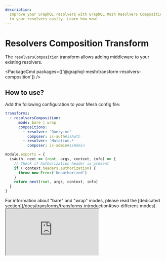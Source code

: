 ```yaml
---
description:
  Improve your GraphQL resolvers with GraphQL Mesh Resolvers Composition Transform. Add middleware
  to your resolvers easily. Learn how now!
---
```



# Resolvers Composition Transform

The `resolversComposition` transform allows adding middleware to your existing resolvers.

<PackageCmd packages={['@graphql-mesh/transform-resolvers-composition']} />

## How to use?

Add the following configuration to your Mesh config file:

```yaml filename=".meshrc.yaml"
transforms:
  - resolversComposition:
      mode: bare | wrap
      compositions:
        - resolver: 'Query.me'
          composer: is-auth#isAuth
        - resolver: 'Mutation.*'
          composer: is-admin#isAdmin
```

```ts filename="is-auth.ts"
module.exports = {
  isAuth: next => (root, args, context, info) => {
    // Check if Authorization header is present
    if (!context.headers.authorization) {
      throw new Error('Unauthorized')
    }
    return next(root, args, context, info)
  }
}
```

<Callout>
  For information about "bare" and "wrap" modes, please read the [dedicated
  section](/docs/transforms/transforms-introduction#two-different-modes).
</Callout>

<iframe
  src="https://codesandbox.io/embed/github/Urigo/graphql-mesh/tree/master/examples/openapi-youtrack?fontsize=14&hidenavigation=1&theme=dark&module=%2F.meshrc.yml"
  className="mt-6 w-full h-[500px] rounded-md"
  title="odata-trippin-example"
  allow="geolocation; microphone; camera; midi; vr; accelerometer; gyroscope; payment; ambient-light-sensor; encrypted-media; usb"
  sandbox="allow-modals allow-forms allow-popups allow-scripts allow-same-origin"
/>

## Config API Reference


<API />

